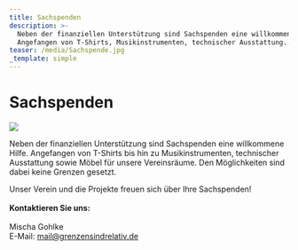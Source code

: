 ```yaml
---
title: Sachspenden
description: >-
  Neben der finanziellen Unterstützung sind Sachspenden eine willkommene Hilfe.
  Angefangen von T-Shirts, Musikinstrumenten, technischer Ausstattung... 
teaser: /media/Sachspende.jpg
_template: simple
---
```


# Sachspenden

![](/media/Sachspende.jpg)

Neben der finanziellen Unterstützung sind Sachspenden eine willkommene Hilfe. Angefangen von T-Shirts bis hin zu Musikinstrumenten, technischer Ausstattung sowie Möbel für unsere Vereinsräume. Den Möglichkeiten sind dabei keine Grenzen gesetzt.

Unser Verein und die Projekte freuen sich über Ihre Sachspenden!\
\
**Kontaktieren Sie uns:**\
\
Mischa Gohlke\
E-Mail: mail@grenzensindrelativ.de
